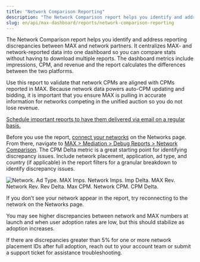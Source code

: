 ```yaml
---
title: "Network Comparison Reporting"
description: "The Network Comparison report helps you identify and address reporting discrepancies between MAX and network partners."
slug: en/api/max-dashboard/reports/network-comparison-reporting
---
```

The Network Comparison report helps you identify and address reporting discrepancies between MAX and <Glossary>network</Glossary> partners.
It centralizes MAX- and network-reported data into one dashboard so you can compare stats without having to download multiple reports.
The dashboard metrics include <Glossary>impressions</Glossary>, <Glossary>CPM</Glossary>, and revenue and the report calculates the differences between the two platforms.

Use this report to validate that network <Abbr>CPM</Abbr>s are aligned with <Abbr>CPM</Abbr>s reported in MAX.
Because network data powers auto-<Abbr>CPM</Abbr> updating and <Glossary>bidding</Glossary>, it is important that you ensure MAX is pulling in accurate information for networks competing in the unified auction so you do not lose revenue.

[Schedule important reports to have them delivered via email on a regular basis.](./scheduled-reporting)

Before you use the report, [connect your networks](../networks/connect-networks) on the <UILabel>Networks</UILabel> page.
From there, navigate to [<UILabel>MAX &gt; Mediation &gt; Debug Reports &gt; Network Comparison</UILabel>](https://dash.applovin.com/o/mediation/network_comparison_report).
The <span class="uilabel"><Abbr>CPM</Abbr> Delta</span> metric is a great starting point for identifying discrepancy issues.
Include network placement, application, ad type, and country (if applicable) in the report filters for a granular breakdown to identify discrepancy issues.

![Network. Ad Type. MAX Imps. Network Imps. Imp Delta. MAX Rev. Network Rev. Rev Delta. Max CPM. Network CPM. CPM Delta.](/images/network-comparison-reporting-01.png)

<Callout type="note">
If you don’t see your network appear in the report, try reconnecting to the network on the <UILabel>Networks</UILabel> page.

You may see higher discrepancies between network and MAX numbers at launch and when user adoption rates are low, but this should stabilize as adoption increases.

If there are discrepancies greater than 5% for one or more network placement <Abbr>ID</Abbr>s after full adoption, reach out to your account team or submit a support ticket for assistance troubleshooting.
</Callout>
